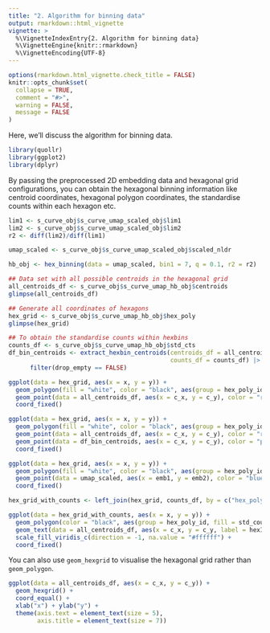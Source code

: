 ```yaml
---
title: "2. Algorithm for binning data"
output: rmarkdown::html_vignette
vignette: >
  %\VignetteIndexEntry{2. Algorithm for binning data}
  %\VignetteEngine{knitr::rmarkdown}
  %\VignetteEncoding{UTF-8}
---
```


```r
options(rmarkdown.html_vignette.check_title = FALSE)
knitr::opts_chunk$set(
  collapse = TRUE,
  comment = "#>",
  warning = FALSE, 
  message = FALSE
)
```

Here, we'll discuss the algorithm for binning data.

```r
library(quollr)
library(ggplot2)
library(dplyr)
```

By passing the preprocessed 2D embedding data and hexagonal grid configurations, you can obtain the hexagonal binning information like centroid coordinates, hexagonal polygon coordinates, the standardise counts within each hexagon etc.  

```r
lim1 <- s_curve_obj$s_curve_umap_scaled_obj$lim1
lim2 <- s_curve_obj$s_curve_umap_scaled_obj$lim2
r2 <- diff(lim2)/diff(lim1)

umap_scaled <- s_curve_obj$s_curve_umap_scaled_obj$scaled_nldr

hb_obj <- hex_binning(data = umap_scaled, bin1 = 7, q = 0.1, r2 = r2)
```

```r
## Data set with all possible centroids in the hexagonal grid
all_centroids_df <- s_curve_obj$s_curve_umap_hb_obj$centroids
glimpse(all_centroids_df)

## Generate all coordinates of hexagons
hex_grid <- s_curve_obj$s_curve_umap_hb_obj$hex_poly
glimpse(hex_grid)

## To obtain the standardise counts within hexbins
counts_df <- s_curve_obj$s_curve_umap_hb_obj$std_cts
df_bin_centroids <- extract_hexbin_centroids(centroids_df = all_centroids_df, 
                                             counts_df = counts_df) |>
      filter(drop_empty == FALSE)
```

```r
ggplot(data = hex_grid, aes(x = x, y = y)) + 
  geom_polygon(fill = "white", color = "black", aes(group = hex_poly_id)) +
  geom_point(data = all_centroids_df, aes(x = c_x, y = c_y), color = "red") +
  coord_fixed()
```

```r

ggplot(data = hex_grid, aes(x = x, y = y)) + 
  geom_polygon(fill = "white", color = "black", aes(group = hex_poly_id)) +
  geom_point(data = all_centroids_df, aes(x = c_x, y = c_y), color = "red") +
  geom_point(data = df_bin_centroids, aes(x = c_x, y = c_y), color = "purple") + 
  coord_fixed()
```

```r
ggplot(data = hex_grid, aes(x = x, y = y)) + 
  geom_polygon(fill = "white", color = "black", aes(group = hex_poly_id)) +
  geom_point(data = umap_scaled, aes(x = emb1, y = emb2), color = "blue") +
  coord_fixed()
```

```r
hex_grid_with_counts <- left_join(hex_grid, counts_df, by = c("hex_poly_id" = "hb_id"))

ggplot(data = hex_grid_with_counts, aes(x = x, y = y)) +
  geom_polygon(color = "black", aes(group = hex_poly_id, fill = std_counts)) +
  geom_text(data = all_centroids_df, aes(x = c_x, y = c_y, label = hexID)) +
  scale_fill_viridis_c(direction = -1, na.value = "#ffffff") +
  coord_fixed()
```

You can also use `geom_hexgrid` to visualise the hexagonal grid rather than `geom_polygon`.

```r
ggplot(data = all_centroids_df, aes(x = c_x, y = c_y)) +
  geom_hexgrid() +
  coord_equal() +
  xlab("x") + ylab("y") +
  theme(axis.text = element_text(size = 5),
        axis.title = element_text(size = 7))

```
